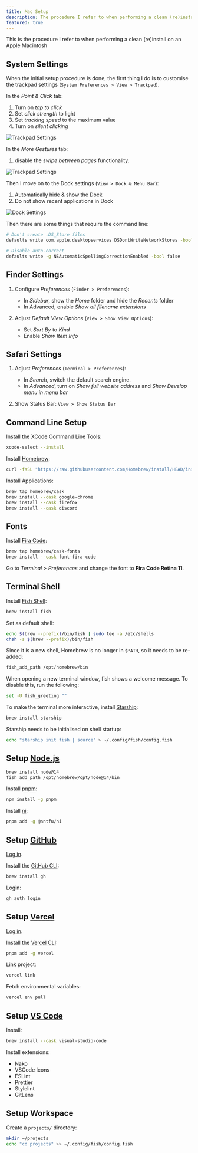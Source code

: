```yaml
---
title: Mac Setup
description: The procedure I refer to when performing a clean (re)install on an Apple Macintosh
featured: true
---
```


This is the procedure I refer to when performing a clean (re)install on an Apple Macintosh

## System Settings

When the initial setup procedure is done, the first thing I do is to customise the trackpad settings (`System Preferences > View > Trackpad`).

In the _Point & Click_ tab:

1. Turn on _tap to click_
2. Set _click strength_ to light
3. Set _tracking speed_ to the maximum value
4. Turn on _silent clicking_

<Image
    src="/images/macos-trackpad-settings-1.png"
    alt="Trackpad Settings"
    width={1560}
    height={1248}
/>

In the _More Gestures_ tab:

1. disable the _swipe between pages_ functionality.

<Image
    src="/images/macos-trackpad-settings-2.png"
    alt="Trackpad Settings"
    width={1560}
    height={1248}
/>

Then I move on to the Dock settings (`View > Dock & Menu Bar`):

1. Automatically hide & show the Dock
2. Do not show recent applications in Dock

<Image
    src="/images/macos-dock-settings.png"
    alt="Dock Settings"
    width={1560}
    height={1300}
/>

Then there are some things that require the command line:

```bash
# Don't create .DS_Store files
defaults write com.apple.desktopservices DSDontWriteNetworkStores -bool true

# Disable auto-correct
defaults write -g NSAutomaticSpellingCorrectionEnabled -bool false
```

## Finder Settings

1. Configure _Preferences_ (`Finder > Preferences`):

    - In _Sidebar_, show the _Home_ folder and hide the _Recents_ folder
    - In Advanced, enable _Show all filename extensions_

2. Adjust _Default View Options_ (`View > Show View Options`):

    - Set _Sort By_ to _Kind_
    - Enable _Show Item Info_

## Safari Settings

1. Adjust _Preferences_ (`Terminal > Preferences`):

    - In _Search_, switch the default search engine.
    - In _Advanced_, turn on _Show full website address_ and _Show Develop menu in menu bar_

2. Show Status Bar: `View > Show Status Bar`

## Command Line Setup

Install the XCode Command Line Tools:

```bash
xcode-select --install
```

Install [Homebrew](https://brew.sh):

```bash
curl -fsSL "https://raw.githubusercontent.com/Homebrew/install/HEAD/install.sh" | bash
```

Install Applications:

```bash
brew tap homebrew/cask
brew install --cask google-chrome
brew install --cask firefox
brew install --cask discord
```

## Fonts

Install [Fira Code](https://github.com/tonsky/FiraCode):

```bash
brew tap homebrew/cask-fonts
brew install --cask font-fira-code
```

Go to _Terminal > Preferences_ and change the font to **Fira Code Retina 11**.

## Terminal Shell

Install [Fish Shell](https://fishshell.com):

```bash
brew install fish
```

Set as default shell:

```bash
echo $(brew --prefix)/bin/fish | sudo tee -a /etc/shells
chsh -s $(brew --prefix)/bin/fish
```

Since it is a new shell, Homebrew is no longer in `$PATH`, so it needs to be re-added:

```bash
fish_add_path /opt/homebrew/bin
```

When opening a new terminal window, fish shows a welcome message. To disable this, run the following:

```bash
set -U fish_greeting ""
```

To make the terminal more interactive, install [Starship](https://starship.rs):

```bash
brew install starship
```

Starship needs to be initialised on shell startup:

```bash
echo "starship init fish | source" > ~/.config/fish/config.fish
```

## Setup [Node.js](https://nodejs.org)

```bash
brew install node@14
fish_add_path /opt/homebrew/opt/node@14/bin
```

Install [pnpm](https://pnpm.io):

```bash
npm install -g pnpm
```

Install [ni](https://github.com/antfu/ni):

```bash
pnpm add -g @antfu/ni
```

## Setup [GitHub](https://github.com)

[Log in](https://github.com/login).

Install the [GitHub CLI](https://cli.github.com):

```bash
brew install gh
```

Login:

```bash
gh auth login
```

## Setup [Vercel](https://vercel.com)

[Log in](https://vercel.com/login).

Install the [Vercel CLI](https://vercel.com/cli):

```bash
pnpm add -g vercel
```

Link project:

```bash
vercel link
```

Fetch environmental variables:

```bash
vercel env pull
```

## Setup [VS Code](https://code.visualstudio.org)

Install:

```bash
brew install --cask visual-studio-code
```

Install extensions:

-   Nako
-   VSCode Icons
-   ESLint
-   Prettier
-   Stylelint
-   GitLens

## Setup Workspace

Create a `projects/` directory:

```bash
mkdir ~/projects
echo "cd projects" >> ~/.config/fish/config.fish
```
